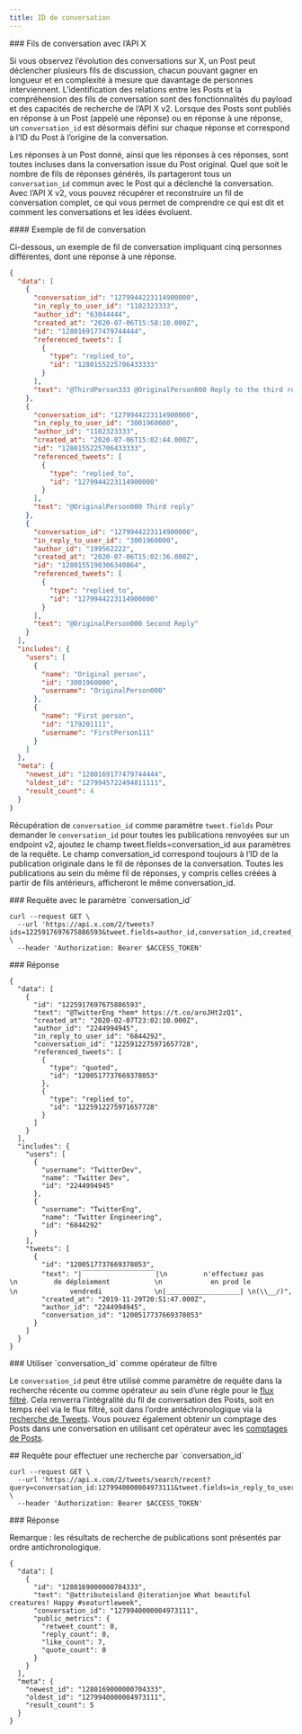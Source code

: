 ```yaml
---
title: ID de conversation
---
```


<div id="conversation-threads-using-the-x-api">
  ### Fils de conversation avec l’API X
</div>

Si vous observez l’évolution des conversations sur X, un Post peut déclencher plusieurs fils de discussion, chacun pouvant gagner en longueur et en complexité à mesure que davantage de personnes interviennent. L’identification des relations entre les Posts et la compréhension des fils de conversation sont des fonctionnalités du payload et des capacités de recherche de l’API X v2. Lorsque des Posts sont publiés en réponse à un Post (appelé une réponse) ou en réponse à une réponse, un `conversation_id` est désormais défini sur chaque réponse et correspond à l’ID du Post à l’origine de la conversation.

Les réponses à un Post donné, ainsi que les réponses à ces réponses, sont toutes incluses dans la conversation issue du Post original. Quel que soit le nombre de fils de réponses générés, ils partageront tous un `conversation_id` commun avec le Post qui a déclenché la conversation. Avec l’API X v2, vous pouvez récupérer et reconstruire un fil de conversation complet, ce qui vous permet de comprendre ce qui est dit et comment les conversations et les idées évoluent.

<div id="example-conversation-thread">
  #### Exemple de fil de conversation
</div>

Ci-dessous, un exemple de fil de conversation impliquant cinq personnes différentes, dont une réponse à une réponse.

```json
{
  "data": [
    {
      "conversation_id": "1279944223114900000",
      "in_reply_to_user_id": "1102323333",
      "author_id": "63044444",
      "created_at": "2020-07-06T15:58:10.000Z",
      "id": "1280169177479744444",
      "referenced_tweets": [
        {
          "type": "replied_to",
          "id": "1280155225706433333"
        }
      ],
      "text": "@ThirdPerson333 @OriginalPerson000 Reply to the third reply!"
    },
    {
      "conversation_id": "1279944223114900000",
      "in_reply_to_user_id": "3001960000",
      "author_id": "1102323333",
      "created_at": "2020-07-06T15:02:44.000Z",
      "id": "1280155225706433333",
      "referenced_tweets": [
        {
          "type": "replied_to",
          "id": "1279944223114900000"
        }
      ],
      "text": "@OriginalPerson000 Third reply"
    },
    {
      "conversation_id": "1279944223114900000",
      "in_reply_to_user_id": "3001960000",
      "author_id": "199562222",
      "created_at": "2020-07-06T15:02:36.000Z",
      "id": "1280155190306340864",
      "referenced_tweets": [
        {
          "type": "replied_to",
          "id": "1279944223114900000"
        }
      ],
      "text": "@OriginalPerson000 Second Reply"
    }
  ],
  "includes": {
    "users": [
      {
        "name": "Original person",
        "id": "3001960000",
        "username": "OriginalPerson000"
      },
      {
        "name": "First person",
        "id": "179201111",
        "username": "FirstPerson111"
      }
    ]
  },
  "meta": {
    "newest_id": "1280169177479744444",
    "oldest_id": "1279945722494811111",
    "result_count": 4
  }
}
```

Récupération de `conversation_id` comme paramètre `tweet.fields`
Pour demander le `conversation_id` pour toutes les publications renvoyées sur un endpoint v2, ajoutez le champ tweet.fields=conversation&#95;id aux paramètres de la requête. Le champ conversation&#95;id correspond toujours à l’ID de la publication originale dans le fil de réponses de la conversation. Toutes les publications au sein du même fil de réponses, y compris celles créées à partir de fils antérieurs, afficheront le même conversation&#95;id.

<div id="request-with-conversation_id-parameter">
  ### Requête avec le paramètre `conversation_id`
</div>

```
curl --request GET \
  --url 'https://api.x.com/2/tweets?ids=1225917697675886593&tweet.fields=author_id,conversation_id,created_at,in_reply_to_user_id,referenced_tweets&expansions=author_id,in_reply_to_user_id,referenced_tweets.id&user.fields=name,username' \
  --header 'Authorization: Bearer $ACCESS_TOKEN'
```

<div id="response">
  ### Réponse
</div>

```
{
  "data": [
    {
      "id": "1225917697675886593",
      "text": "@TwitterEng *hem* https://t.co/aroJHt2zQ1",
      "created_at": "2020-02-07T23:02:10.000Z",
      "author_id": "2244994945",
      "in_reply_to_user_id": "6844292",
      "conversation_id": "1225912275971657728",
      "referenced_tweets": [
        {
          "type": "quoted",
          "id": "1200517737669378053"
        },
        {
          "type": "replied_to",
          "id": "1225912275971657728"
        }
      ]
    }
  ],
  "includes": {
    "users": [
      {
        "username": "TwitterDev",
        "name": "Twitter Dev",
        "id": "2244994945"
      },
      {
        "username": "TwitterEng",
        "name": "Twitter Engineering",
        "id": "6844292"
      }
    ],
    "tweets": [
      {
        "id": "1200517737669378053",
        "text": "|￣￣￣￣￣￣￣￣￣￣￣|\n         n'effectuez pas          \n         de déploiement           \n            en prod le            \n             vendredi             \n|＿＿＿＿＿＿＿＿＿＿＿| \n(\\__/)",
        "created_at": "2019-11-29T20:51:47.000Z",
        "author_id": "2244994945",
        "conversation_id": "1200517737669378053"
      }
    ]
  }
}
```

<div id="using-conversation_id-as-a-filter-operator">
  ### Utiliser `conversation_id` comme opérateur de filtre
</div>

Le `conversation_id` peut être utilisé comme paramètre de requête dans la recherche récente ou comme opérateur au sein d’une règle pour le [flux filtré](/fr/x-api/posts/filtered-stream/introduction). Cela renverra l’intégralité du fil de conversation des Posts, soit en temps réel via le flux filtré, soit dans l’ordre antéchronologique via la [recherche de Tweets](/fr/x-api/posts/search/introduction). Vous pouvez également obtenir un comptage des Posts dans une conversation en utilisant cet opérateur avec les [comptages de Posts](/fr/x-api/posts/counts/introduction).

<div id="request-to-query-by-conversation_id">
  ## Requête pour effectuer une recherche par `conversation_id`
</div>

```
curl --request GET \
  --url 'https://api.x.com/2/tweets/search/recent?query=conversation_id:1279940000004973111&tweet.fields=in_reply_to_user_id,author_id,created_at,conversation_id' \
  --header 'Authorization: Bearer $ACCESS_TOKEN'
```

<div id="response">
  ### Réponse
</div>

Remarque : les résultats de recherche de publications sont présentés par ordre antichronologique.

```
{
  "data": [
    {
      "id": "1280169000000704333",
      "text": "@attributeisland @iterationjoe What beautiful creatures! Happy #seaturtleweek",
      "conversation_id": "1279940000004973111",
      "public_metrics": {
        "retweet_count": 0,
        "reply_count": 0,
        "like_count": 7,
        "quote_count": 0
      }
    }
  ],
  "meta": {
    "newest_id": "1280169000000704333",
    "oldest_id": "1279940000004973111",
    "result_count": 5
  }
}
```